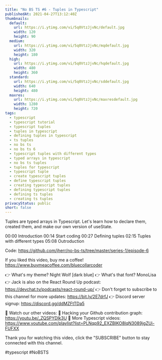 ```yaml
---
title: "No BS TS #6 - Tuples in Typescript"
publishedAt: 2021-04-27T13:12:40Z
thumbnails:
  default:
    url: https://i.ytimg.com/vi/5q0VtzJjvNc/default.jpg
    width: 120
    height: 90
  medium:
    url: https://i.ytimg.com/vi/5q0VtzJjvNc/mqdefault.jpg
    width: 320
    height: 180
  high:
    url: https://i.ytimg.com/vi/5q0VtzJjvNc/hqdefault.jpg
    width: 480
    height: 360
  standard:
    url: https://i.ytimg.com/vi/5q0VtzJjvNc/sddefault.jpg
    width: 640
    height: 480
  maxres:
    url: https://i.ytimg.com/vi/5q0VtzJjvNc/maxresdefault.jpg
    width: 1280
    height: 720
tags:
  - typescript
  - typescript tutorial
  - typescript tuples
  - tuples in typescript
  - defining tuples in typescript
  - ts tuples
  - no bs ts
  - no bs ts 6
  - typescript tuples with different types
  - typed arrays in typescript
  - no bs ts tuples
  - tuples for typescript
  - typescript tuple
  - create typescript tuples
  - define typescript tuples
  - creating typescript tuples
  - defining typescript tuples
  - defining ts tuples
  - creating ts tuples
privacyStatus: public
short: false
---
```

  
  Tuples are typed arrays in Typescript. Let's learn how to declare them, created them, and make our own version of useState.

00:00 Introduction
00:14 Start coding
00:27 Defining tuples
02:15 Tuples with different types
05:08 Outroduction

Code: https://github.com/jherr/no-bs-ts/tree/master/series-1/episode-6

If you liked this video, buy me a coffee! https://www.buymeacoffee.com/bluecollarcoder

👉 What's my theme? Night Wolf [dark blue]
👉 What's that font? MonoLisa
👉 Jack is also on the React Round Up podcast: https://devchat.tv/podcasts/react-round-up/
👉 Don't forget to subscribe to this channel for more updates: https://bit.ly/2E7drfJ
👉 Discord server signup: https://discord.gg/ddMZFtTDa5

💢 Watch our other videos:
💟 Hacking your Github contribution graph: https://youtu.be/_ZQSPYDlk3U
💟 More Typescript videos: https://www.youtube.com/playlist?list=PLNqp92_EXZBIKO8lqN3089jgZUi-FUFXX

Thank you for watching this video, click the "SUBSCRIBE" button to stay connected with this channel. 

#typescript #NoBSTS
  